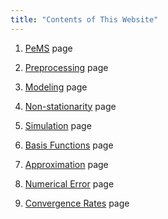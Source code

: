 ```yaml
---
title: "Contents of This Website"
---
```


1. [PeMS](pems3.html) page

2. [Preprocessing](preprocessing.html) page

3. [Modeling](modeling.html) page

4. [Non-stationarity](non_stationarity.html) page

5. [Simulation](simulation.html) page

6. [Basis Functions](basis_functions.html) page

7. [Approximation](approximation.html) page

8. [Numerical Error](numerical_error2.html) page

9. [Convergence Rates](convergence_rates.html) page
